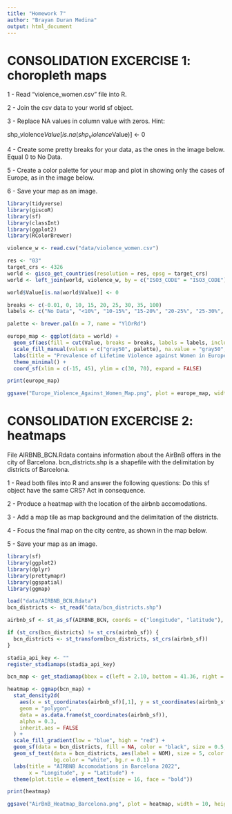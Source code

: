 ```yaml
---
title: "Homework 7"
author: "Brayan Duran Medina"
output: html_document
---
```


# CONSOLIDATION EXCERCISE 1: choropleth maps

1 - Read “violence_women.csv” file into R.

2 - Join the csv data to your world sf object.

3 - Replace NA values in column value with zeros. Hint:

shp_violence$Value[is.na(shp_violence$Value)] <- 0

4 - Create some pretty breaks for your data, as the ones in the image below. Equal 0 to No Data.

5 - Create a color palette for your map and plot in showing only the cases of Europe, as in the image below.

6 - Save your map as an image.

```r
library(tidyverse)
library(giscoR)
library(sf)
library(classInt)
library(ggplot2)
library(RColorBrewer)

violence_w <- read.csv("data/violence_women.csv")

res <- "03"
target_crs <- 4326
world <- gisco_get_countries(resolution = res, epsg = target_crs)
world <- left_join(world, violence_w, by = c("ISO3_CODE" = "ISO3_CODE"))

world$Value[is.na(world$Value)] <- 0

breaks <- c(-0.01, 0, 10, 15, 20, 25, 30, 35, 100)
labels <- c("No Data", "<10%", "10-15%", "15-20%", "20-25%", "25-30%", "30-35%", ">35%")

palette <- brewer.pal(n = 7, name = "YlOrRd")

europe_map <- ggplot(data = world) +
  geom_sf(aes(fill = cut(Value, breaks = breaks, labels = labels, include.lowest = TRUE)), color = "black") +
  scale_fill_manual(values = c("gray50", palette), na.value = "gray50", name = "Violence against Women") +
  labs(title = "Prevalence of Lifetime Violence against Women in Europe 2020", subtitle = "Data Source: violence_women.csv") +
  theme_minimal() +
  coord_sf(xlim = c(-15, 45), ylim = c(30, 70), expand = FALSE)

print(europe_map)

ggsave("Europe_Violence_Against_Women_Map.png", plot = europe_map, width = 10, height = 10)
```

# CONSOLIDATION EXCERCISE 2: heatmaps

File AIRBNB_BCN.Rdata contains information about the AirBnB offers in the city of Barcelona. bcn_districts.shp is a shapefile with the delimitation by districts of Barcelona.

1 - Read both files into R and answer the following questions: Do this sf object have the same CRS? Act in consequence.

2 - Produce a heatmap with the location of the airbnb accomodations.

3 - Add a map tile as map background and the delimitation of the districts.

4 - Focus the final map on the city centre, as shown in the map below.

5 - Save your map as an image.

```r
library(sf)
library(ggplot2)
library(dplyr)
library(prettymapr)
library(ggspatial)
library(ggmap)

load("data/AIRBNB_BCN.Rdata")
bcn_districts <- st_read("data/bcn_districts.shp")

airbnb_sf <- st_as_sf(AIRBNB_BCN, coords = c("longitude", "latitude"), crs = 4326)

if (st_crs(bcn_districts) != st_crs(airbnb_sf)) {
  bcn_districts <- st_transform(bcn_districts, st_crs(airbnb_sf))
}

stadia_api_key <- ""
register_stadiamaps(stadia_api_key)

bcn_map <- get_stadiamap(bbox = c(left = 2.10, bottom = 41.36, right = 2.25, top = 41.43), zoom = 13, maptype = "stamen_toner_lite")

heatmap <- ggmap(bcn_map) +
  stat_density2d(
    aes(x = st_coordinates(airbnb_sf)[,1], y = st_coordinates(airbnb_sf)[,2], fill = ..level..),
    geom = "polygon",
    data = as.data.frame(st_coordinates(airbnb_sf)),
    alpha = 0.3,  
    inherit.aes = FALSE
  ) +
  scale_fill_gradient(low = "blue", high = "red") +
  geom_sf(data = bcn_districts, fill = NA, color = "black", size = 0.5, inherit.aes = FALSE) +
  geom_sf_text(data = bcn_districts, aes(label = NOM), size = 5, color = "black", inherit.aes = FALSE, 
               bg.color = "white", bg.r = 0.1) +
  labs(title = "AIRBNB Accomodations in Barcelona 2022",
       x = "Longitude", y = "Latitude") +
  theme(plot.title = element_text(size = 16, face = "bold"))

print(heatmap)

ggsave("AirBnB_Heatmap_Barcelona.png", plot = heatmap, width = 10, height = 8)
```